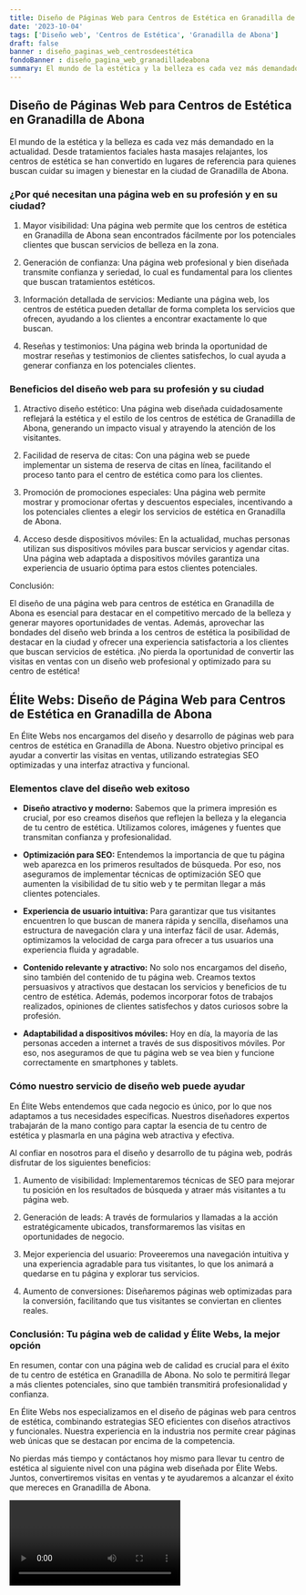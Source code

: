 ```yaml
---
title: Diseño de Páginas Web para Centros de Estética en Granadilla de Abona
date: '2023-10-04'
tags: ['Diseño web', 'Centros de Estética', 'Granadilla de Abona']
draft: false
banner : diseño_paginas_web_centrosdeestética
fondoBanner : diseño_pagina_web_granadilladeabona
summary: El mundo de la estética y la belleza es cada vez más demandado en la actualidad. Desde tratamientos faciales hasta masajes relajantes, los centros de estética se han convertido en lugares de referencia para quienes buscan cuidar su imagen y bienestar en la ciudad de Granadilla de Abona.
---
```


## Diseño de Páginas Web para Centros de Estética en Granadilla de Abona

El mundo de la estética y la belleza es cada vez más demandado en la actualidad. Desde tratamientos faciales hasta masajes relajantes, los centros de estética se han convertido en lugares de referencia para quienes buscan cuidar su imagen y bienestar en la ciudad de Granadilla de Abona.

### ¿Por qué necesitan una página web en su profesión y en su ciudad?

1. Mayor visibilidad: Una página web permite que los centros de estética en Granadilla de Abona sean encontrados fácilmente por los potenciales clientes que buscan servicios de belleza en la zona.

2. Generación de confianza: Una página web profesional y bien diseñada transmite confianza y seriedad, lo cual es fundamental para los clientes que buscan tratamientos estéticos.

3. Información detallada de servicios: Mediante una página web, los centros de estética pueden detallar de forma completa los servicios que ofrecen, ayudando a los clientes a encontrar exactamente lo que buscan.

4. Reseñas y testimonios: Una página web brinda la oportunidad de mostrar reseñas y testimonios de clientes satisfechos, lo cual ayuda a generar confianza en los potenciales clientes.

### Beneficios del diseño web para su profesión y su ciudad

1. Atractivo diseño estético: Una página web diseñada cuidadosamente reflejará la estética y el estilo de los centros de estética de Granadilla de Abona, generando un impacto visual y atrayendo la atención de los visitantes.

2. Facilidad de reserva de citas: Con una página web se puede implementar un sistema de reserva de citas en línea, facilitando el proceso tanto para el centro de estética como para los clientes.

3. Promoción de promociones especiales: Una página web permite mostrar y promocionar ofertas y descuentos especiales, incentivando a los potenciales clientes a elegir los servicios de estética en Granadilla de Abona.

4. Acceso desde dispositivos móviles: En la actualidad, muchas personas utilizan sus dispositivos móviles para buscar servicios y agendar citas. Una página web adaptada a dispositivos móviles garantiza una experiencia de usuario óptima para estos clientes potenciales.

Conclusión:

El diseño de una página web para centros de estética en Granadilla de Abona es esencial para destacar en el competitivo mercado de la belleza y generar mayores oportunidades de ventas. Además, aprovechar las bondades del diseño web brinda a los centros de estética la posibilidad de destacar en la ciudad y ofrecer una experiencia satisfactoria a los clientes que buscan servicios de estética. ¡No pierda la oportunidad de convertir las visitas en ventas con un diseño web profesional y optimizado para su centro de estética!

<GifSeo />

<Cta />

## Élite Webs: Diseño de Página Web para Centros de Estética en Granadilla de Abona

En Élite Webs nos encargamos del diseño y desarrollo de páginas web para centros de estética en Granadilla de Abona. Nuestro objetivo principal es ayudar a convertir las visitas en ventas, utilizando estrategias SEO optimizadas y una interfaz atractiva y funcional. 

### Elementos clave del diseño web exitoso

- **Diseño atractivo y moderno:** Sabemos que la primera impresión es crucial, por eso creamos diseños que reflejen la belleza y la elegancia de tu centro de estética. Utilizamos colores, imágenes y fuentes que transmitan confianza y profesionalidad.

- **Optimización para SEO:** Entendemos la importancia de que tu página web aparezca en los primeros resultados de búsqueda. Por eso, nos aseguramos de implementar técnicas de optimización SEO que aumenten la visibilidad de tu sitio web y te permitan llegar a más clientes potenciales.

- **Experiencia de usuario intuitiva:** Para garantizar que tus visitantes encuentren lo que buscan de manera rápida y sencilla, diseñamos una estructura de navegación clara y una interfaz fácil de usar. Además, optimizamos la velocidad de carga para ofrecer a tus usuarios una experiencia fluida y agradable.

- **Contenido relevante y atractivo:** No solo nos encargamos del diseño, sino también del contenido de tu página web. Creamos textos persuasivos y atractivos que destacan los servicios y beneficios de tu centro de estética. Además, podemos incorporar fotos de trabajos realizados, opiniones de clientes satisfechos y datos curiosos sobre la profesión.

- **Adaptabilidad a dispositivos móviles:** Hoy en día, la mayoría de las personas acceden a internet a través de sus dispositivos móviles. Por eso, nos aseguramos de que tu página web se vea bien y funcione correctamente en smartphones y tablets.

### Cómo nuestro servicio de diseño web puede ayudar

En Élite Webs entendemos que cada negocio es único, por lo que nos adaptamos a tus necesidades específicas. Nuestros diseñadores expertos trabajarán de la mano contigo para captar la esencia de tu centro de estética y plasmarla en una página web atractiva y efectiva.

Al confiar en nosotros para el diseño y desarrollo de tu página web, podrás disfrutar de los siguientes beneficios:

1. Aumento de visibilidad: Implementaremos técnicas de SEO para mejorar tu posición en los resultados de búsqueda y atraer más visitantes a tu página web.

2. Generación de leads: A través de formularios y llamadas a la acción estratégicamente ubicados, transformaremos las visitas en oportunidades de negocio.

3. Mejor experiencia del usuario: Proveeremos una navegación intuitiva y una experiencia agradable para tus visitantes, lo que los animará a quedarse en tu página y explorar tus servicios.

4. Aumento de conversiones: Diseñaremos páginas web optimizadas para la conversión, facilitando que tus visitantes se conviertan en clientes reales.

### Conclusión: Tu página web de calidad y Élite Webs, la mejor opción

En resumen, contar con una página web de calidad es crucial para el éxito de tu centro de estética en Granadilla de Abona. No solo te permitirá llegar a más clientes potenciales, sino que también transmitirá profesionalidad y confianza.

En Élite Webs nos especializamos en el diseño de páginas web para centros de estética, combinando estrategias SEO eficientes con diseños atractivos y funcionales. Nuestra experiencia en la industria nos permite crear páginas web únicas que se destacan por encima de la competencia.

No pierdas más tiempo y contáctanos hoy mismo para llevar tu centro de estética al siguiente nivel con una página web diseñada por Élite Webs. Juntos, convertiremos visitas en ventas y te ayudaremos a alcanzar el éxito que mereces en Granadilla de Abona.

<Video />

<CtaBot job='Centros de Estética' city='Granadilla de Abona'/>

<Gmaps query='Granadilla de Abona+españa+maps' />